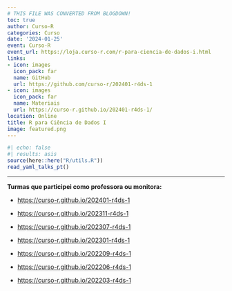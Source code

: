 ```yaml
---
# THIS FILE WAS CONVERTED FROM BLOGDOWN!
toc: true
author: Curso-R
categories: Curso
date: '2024-01-25'
event: Curso-R
event_url: https://loja.curso-r.com/r-para-ciencia-de-dados-i.html
links:
- icon: images
  icon_pack: far
  name: GitHub
  url: https://github.com/curso-r/202401-r4ds-1
- icon: images
  icon_pack: far
  name: Materiais
  url: https://curso-r.github.io/202401-r4ds-1/
location: Online
title: R para Ciência de Dados I
image: featured.png
---
```


```r
#| echo: false
#| results: asis
source(here::here("R/utils.R"))
read_yaml_talks_pt()
```

------------------------------------------------------------------------

**Turmas que participei como professora ou monitora:**

-   <https://curso-r.github.io/202401-r4ds-1>

-   <https://curso-r.github.io/202311-r4ds-1>

-   <https://curso-r.github.io/202307-r4ds-1>

-   <https://curso-r.github.io/202301-r4ds-1>

-   <https://curso-r.github.io/202209-r4ds-1>

-   <https://curso-r.github.io/202206-r4ds-1>

-   <https://curso-r.github.io/202203-r4ds-1>
